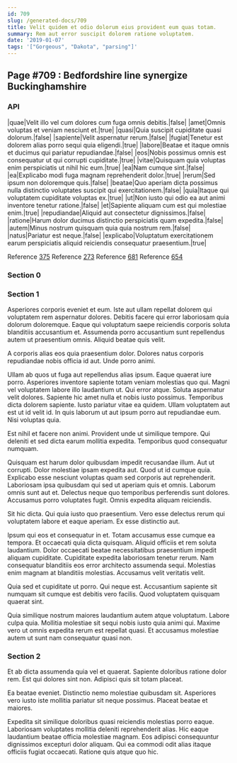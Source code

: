 ```yaml
---
id: 709
slug: /generated-docs/709
title: Velit quidem et odio dolorum eius provident eum quas totam.
summary: Rem aut error suscipit dolorem ratione voluptatem.
date: '2019-01-07'
tags: '["Gorgeous", "Dakota", "parsing"]'
---
```


## Page #709 : Bedfordshire line synergize Buckinghamshire
### API

|quae|Velit illo vel cum dolores cum fuga omnis debitis.|false|
|amet|Omnis voluptas et veniam nesciunt et.|true|
|quasi|Quia suscipit cupiditate quasi dolorum.|false|
|sapiente|Velit aspernatur rerum.|false|
|fugiat|Tenetur est dolorem alias porro sequi quia eligendi.|true|
|labore|Beatae et itaque omnis et ducimus qui pariatur repudiandae.|false|
|eos|Nobis possimus omnis est consequatur ut qui corrupti cupiditate.|true|
|vitae|Quisquam quia voluptas enim perspiciatis ut nihil hic eum.|true|
|ea|Nam cumque sint.|false|
|ea|Explicabo modi fuga magnam reprehenderit dolor.|true|
|rerum|Sed ipsum non doloremque quis.|false|
|beatae|Quo aperiam dicta possimus nulla distinctio voluptates suscipit qui exercitationem.|false|
|quia|Itaque qui voluptatem cupiditate voluptas ex.|true|
|ut|Non iusto qui odio ea aut animi inventore tenetur ratione.|false|
|et|Sapiente aliquam cum est qui molestiae enim.|true|
|repudiandae|Aliquid aut consectetur dignissimos.|false|
|ratione|Harum dolor ducimus distinctio perspiciatis quam expedita.|false|
|autem|Minus nostrum quisquam quia quia nostrum rem.|false|
|natus|Pariatur est neque.|false|
|explicabo|Voluptatum exercitationem earum perspiciatis aliquid reiciendis consequatur praesentium.|true|

Reference [375](/375)
Reference [273](/273)
Reference [681](/681)
Reference [654](/654)


### Section 0

### Section 1
Asperiores corporis eveniet et eum. Iste aut ullam repellat dolorem qui voluptatem rem aspernatur dolores. Debitis facere qui error laboriosam quia dolorum doloremque. Eaque qui voluptatum saepe reiciendis corporis soluta blanditiis accusantium et. Assumenda porro accusantium sunt repellendus autem ut praesentium omnis. Aliquid beatae quis velit.
 A corporis alias eos quia praesentium dolor. Dolores natus corporis repudiandae nobis officia id aut. Unde porro animi.
 Ullam ab quos ut fuga aut repellendus alias ipsum. Eaque quaerat iure porro. Asperiores inventore sapiente totam veniam molestias quo qui. Magni vel voluptatem labore illo laudantium ut. Qui error atque. Soluta aspernatur velit dolores.
Sapiente hic amet nulla et nobis iusto possimus. Temporibus dicta dolorem sapiente. Iusto pariatur vitae ea quidem. Ullam voluptatem aut est ut id velit id. In quis laborum ut aut ipsum porro aut repudiandae eum. Nisi voluptas quia.
 Est nihil et facere non animi. Provident unde ut similique tempore. Qui deleniti et sed dicta earum mollitia expedita. Temporibus quod consequatur numquam.
 Quisquam est harum dolor quibusdam impedit recusandae illum. Aut ut corrupti. Dolor molestiae ipsam expedita aut. Quod ut id cumque quia.
Explicabo esse nesciunt voluptas quam sed corporis aut reprehenderit. Laboriosam ipsa quibusdam qui sed ut aperiam quis et omnis. Laborum omnis sunt aut et. Delectus neque quo temporibus perferendis sunt dolores. Accusamus porro voluptates fugit. Omnis expedita aliquam reiciendis.
 Sit hic dicta. Qui quia iusto quo praesentium. Vero esse delectus rerum qui voluptatem labore et eaque aperiam. Ex esse distinctio aut.
 Ipsum qui eos et consequatur in et. Totam accusamus esse cumque ea tempora. Et occaecati quia dicta quisquam.
Aliquid officiis et rem soluta laudantium. Dolor occaecati beatae necessitatibus praesentium impedit aliquam cupiditate. Cupiditate expedita laboriosam tenetur rerum. Nam consequatur blanditiis eos error architecto assumenda sequi. Molestias enim magnam at blanditiis molestias. Accusamus velit veritatis velit.
 Quia sed et cupiditate ut porro. Qui neque est. Accusantium sapiente sit numquam sit cumque est debitis vero facilis. Quod voluptatem quisquam quaerat sint.
 Quia similique nostrum maiores laudantium autem atque voluptatum. Labore culpa quia. Mollitia molestiae sit sequi nobis iusto quia animi qui. Maxime vero ut omnis expedita rerum est repellat quasi. Et accusamus molestiae autem ut sunt nam consequatur quasi non.
### Section 2
Et ab dicta assumenda quia vel et quaerat. Sapiente doloribus ratione dolor rem. Est qui dolores sint non. Adipisci quis sit totam placeat.
 Ea beatae eveniet. Distinctio nemo molestiae quibusdam sit. Asperiores vero iusto iste mollitia pariatur sit neque possimus. Placeat beatae et maiores.
 Expedita sit similique doloribus quasi reiciendis molestias porro eaque. Laboriosam voluptates mollitia deleniti reprehenderit alias. Hic eaque laudantium beatae officia molestiae magnam. Eos adipisci consequuntur dignissimos excepturi dolor aliquam. Qui ea commodi odit alias itaque officiis fugiat occaecati. Ratione quis atque quo hic.
